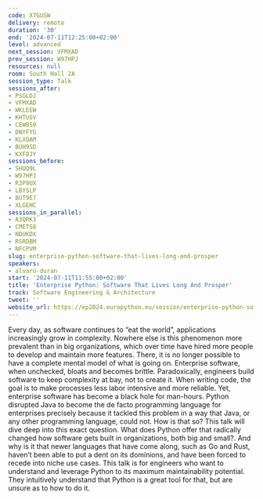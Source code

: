 ```yaml
---
code: X7GUSW
delivery: remote
duration: '30'
end: '2024-07-11T12:25:00+02:00'
level: advanced
next_session: VFMXAD
prev_session: W97HPJ
resources: null
room: South Hall 2A
session_type: Talk
sessions_after:
- PSGLDJ
- VFMXAD
- WKLEEW
- KHTUSV
- CEW8S9
- DNYFYG
- KLXQAM
- BUH9SD
- KXF8JY
sessions_before:
- SHUQ9L
- W97HPJ
- R3P9UX
- LBYSLP
- BUT9E7
- XLGEHC
sessions_in_parallel:
- A3QRK3
- CMETS8
- NDUKDX
- RSRDBM
- NFCPVM
slug: enterprise-python-software-that-lives-long-and-prosper
speakers:
- alvaro-duran
start: '2024-07-11T11:55:00+02:00'
title: 'Enterprise Python: Software That Lives Long And Prosper'
track: Software Engineering & Architecture
tweet: ''
website_url: https://ep2024.europython.eu/session/enterprise-python-software-that-lives-long-and-prosper
---
```


Every day, as software continues to “eat the world”, applications increasingly grow in complexity.
Nowhere else is this phenomenon more prevalent than in big organizations, which over time have hired more people to develop and maintain more features. There, it is no longer possible to have a complete mental model of what is going on.
Enterprise software, when unchecked, bloats and becomes brittle.
Paradoxically, engineers build software to  keep complexity at bay, not to create it. When writing code, the goal is to make processes less labor intensive and more reliable. Yet, enterprise software has become a black hole for man-hours.
Python disrupted Java to become the de facto programming language for enterprises precisely because it tackled this problem in a way that Java, or any other programming language, could not.
How is that so? This talk will dive deep into this exact question. What does Python offer that radically changed how software gets built in organizations, both big and small?. And why is it that newer languages that have come along, such as Go and Rust, haven’t been able to put a dent on its dominions, and have been forced to recede into niche use cases.
This talk is for engineers who want to understand and leverage Python to its maximum maintainability potential. They intuitively understand that Python is a great tool for that, but are unsure as to how to do it.
